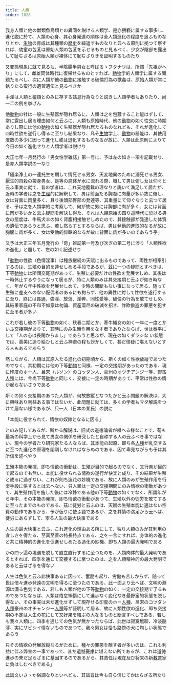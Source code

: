 ```yaml
---
title: 人類
order: 1028
---
```

我身人類と他の獣類魚鳥類との異同を説ける人類学、是亦猥褻に属する事多し、進化説に於て、人類の心身、其心身発達の順序は全人類進化の程度を追ふものなりとか、[生物](/main/24-biology/)の育成は其種類の[歴史](/main/06-history/)を繰返すものなりと云へる原則に拠つて察すれば、幼童の包茎は原始人類の包茎を示せるものと見るべく、少女が陰部を露出して耻ぢざるは原始人類が裸体にて恥ぢざりきを証明するものたり

又変態現象に就て見るも、半陰腸半男女と呼ばるゝフタナリは、所謂「先祖がへり」にして、雌雄同体時代に復帰せるものとすれば、[動物](/main/25-animal/)学的人類学に属する問題たるべし、次に人類が他の[動物](/main/25-animal/)に接触する破倫打為の獣姦は、原始人類が常に執りたる蛮行の遺習遺伝と見るべきか


手淫は人類と猿類とのみに存する姑息行為なりと説きし人類学者もありたり、尚一二の例を挙げん

他[動物](/main/25-animal/)の牡は一般に生殖器が隠れ居るに、人類は之を包蔵すること能はずして、常に露出し居る理由如何と云ふに、人類も原始時代、他の[動物](/main/25-animal/)の如く性交に時期ありし際には他の[動物](/main/25-animal/)の如く生殖器が隠れ居たるものなれども、それが進化して四時性欲を遂行し得るに至りし結果なり、凡そ[生物](/main/24-biology/)学上、[動物](/main/25-animal/)の器能は、其使用度数の多少に因って進化し或は退化するものなるが故に、人類は此原則によりて今日の如く進化せりと人類学者は説けり

大正七年一月発行の「男女性学雑誌」第一号に、予は左の如き一項を記載せり、是亦人類学説の一なり

「極楽浄土の一連托生を期して情死せる男女、天変地異のために溺死せる男女、厭生的自殺の投身男女、是等の屍体が水に流れる際、概して男は俯し女は仰ぐと云ふ事実に就て、昔の学者は、これ天地覆載の理なりと説いて満足して居たが、近時の学者は之を[生理](/main/42-physiology/)的に解釈して、男は前面たる胸腹に肉量が多い故に俯し、女は背面に肉量多く、且り後頭部臀部の発達等、其重量にて仰ぐなりと云つて居る、予は之を人類学的に考察して、何が故に男には胸部に肉が多く、女には背面に肉が多いかと云ふ疑問を解決し得た、それは人類原始の四り這時代に於ける男女の態度は、牛馬犬羊の如く背腹相接触せしめたので、其接触部が発達した体質の遺伝であらうと思ふ、若し然らずとするならば、男は発動的進取的なるが故に胸腹に肉が多く、女は受動的仰臥的なるが故に背面に肉が多いのであらう乎」

又予は大正三年五月発行の「奇」雑誌第一号及び次ぎの第二号に渉り「人類性欲の進化」と題して、左の如く記述せり

「[動物](/main/25-animal/)の性欲（色情淫事）は種族継続の天賦に出るものであって、両性が相牽引するのは、生殖の目的を達せしめる手段であるが、茲に一つの疑問とすべきは、下等[動物](/main/25-animal/)には所謂交尾期があって、生殖に必要だけの性欲を発展せしめ、其後は一時休止するやうになって居るが、特に人類のみは其交接期と云ふが如き時なく、年がら年中性欲を発展せしめて、少時の間断もない事になって居る、随って生殖に差支へのない配偶者のあるにも拘らず、他の異性に対して性欲を遂行するに至り、終には姦通、強淫、放蕩、淫奔、同性愛等、破倫の行為を敢てせしめ、其結果家庭の不和不如意は勿論、資産蕩尽の破滅を招き、詐欺偸盗の罪悪を犯すに至る者が多い


これが若し彼の下等[動物](/main/25-animal/)の如く、秋春二期とか、牽牛織女の如く一年に一度とかいふ交接期がありて、其時にのみ生殖作用をなす者でありたならば、世は泰平にして「人の心は長閑からまし」であらうと思ふが、現在の如くダラシな
い状態では、善美に造り給ひしと云ふ神慮の程も訝かしくて、甚だ怪疑に堪えないとする人もあるであらう


然しながら、人類は其原人たる進化の初期頃から、斯くの如く性欲放縦であつたのでなく、其初期には他の下等[動物](/main/25-animal/)と同様、一定の交接期があったのである、現に印度のホー人、呂宋（ルソン）のコッダン人、豪州のオツチアンジー等、野蛮[人種](/main/29-race/)には、今尚下等[動物](/main/25-animal/)と同じく、交接に一定の時期がありて、平常は性欲の情が起らないさうである

斯くの如く交接期のあつた人類が、何故放縦となつたかと云ふ問題の解決は、大に興味あり利益ある事ではないか、此問題に就ては、多くの学者もマダ解説をつけて居ない様であるが、只一人（日本の某氏）の説に

「本能に役せられて、情欲の奴隷となるに因る」

とのみ記してあるが、斯かる解説は、旧式の道徳論者が唱へる様なことで、苟も最新の科学上から見て男女の関係を研究したと自称する人の云ふべき事ではない、現今の学者たり研究家たる人ならば、其本能の起原、即ち各[人種](/main/29-race/)が乱交するに至つた進化の原理を闡剛しなければならぬのである、因て卑見ながらも予は其所信を述べやう


生殖本能の発揮、即ち情欲の衝動は、生殖が目的で起るのでなく、又行楽が目的で起るのでも無い、本能に役せられる情欲の遂行が快楽と成り、その結果が生殖と成るに過ぎない、これが則ち造花の妙機である、故に人類のみが生殖作用を行楽手段に供するとは云へない、只人類は一定の交接期間にのみ情欲の衝動があつて、其生殖作用を施した後には冷静である他の下等[動物](/main/25-animal/)の如くでなく、所謂年がら年中、その本能の発揮、即ち情欲の衝動があつて、生殖以外の徒労を敢てするに至ったまでのものである、茲に徒労と云ふのは、天賦の生殖本能に適はない空費の動作であるから、予が仮りに使ふ語であるが、之を其情の満足から云へば、徒労にあらずして、寧ろ人生の最大快事である

人生の最大快事と云ふ、これ進化の理由ある所にして、独り人類のみが其利用の宜しきを得たる、至真至善の特長特点である、之を一言にすれば、身体的の進化と共に精神的の進化を促進せしめたる造化の妙機、即ち人類の最大発明である

かの四ッ這の境遇を脱して直立直行するに至つたのを、人類肉体的最大発明であるとすれば、四季を通じて交接するに至つたのは、之を人類精神的の最大発明であると云はざるを得ない


人生は色気と云ふ此快事あるに因って、奮励も起り、労働も苦しからず、随って世は倍々進歩発遠の文明を得るに至つたのである、此一面より云へば、文明の淵源は滴る色気である、若しも人類が他の下等[動物](/main/25-animal/)の如く、一定の交接期で了るものであつたならば、人類は倦怠懶惰にして進歩なく変化なき最野蛮的状態を脱し得ない、その事実は未だ進化せずして現存せる印度のホー[人種](/main/29-race/)、呂宋のコツダン[人種](/main/29-race/)豪州のオチャンジー[人種](/main/29-race/)等が証明して居る、故に人類性欲の進化、即ち交接期の不定は人生の花にして又好果を結ぶの大なるものと断言すべしである、若しも我々人類に、四季を通じての色気が無かつたならば、此世は寂寞無聊、冷淡酷薄、実にサビシイ情ないものであつて、我々男女は恰も路傍の犬に均しい状態であらう

只その情欲の発展放縦なるがために、種々の罪悪を醸す者が多いのは、これも利益に伴ふ弊害の一事であって、甚だ遺憾憂慮に堪えない所であるが、これは道徳進歩の未だ足らざるに基因するのであるから、其責任は現在及び将来の新[教育](/main/08-education/)家に負はしむべきである」


此論文いさゝか俗調なりといへども、其論旨は今も自ら信じてかはらざる所たり
